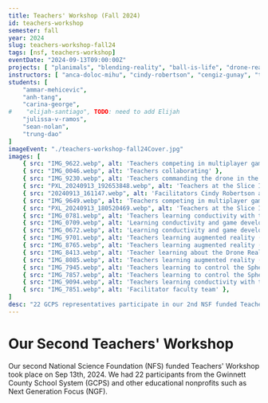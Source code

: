 ```yaml
---
title: Teachers' Workshop (Fall 2024)
id: teachers-workshop
semester: fall
year: 2024
slug: teachers-workshop-fall24
tags: [nsf, teachers-workshop]
eventDate: "2024-09-13T09:00:00Z"
projects: [ "planimals", "blending-reality", "ball-is-life", "drone-reality", "alien-invaders", "space-mechanic", "slice-it" ]
instructors: [ "anca-doloc-mihu", "cindy-robertson", "cengiz-gunay", "tirza-leader", "xin-xu", "wei-jin" ]
students: [
    "ammar-mehicevic",
    "anh-tang",
    "carina-george",
#    "elijah-santiago", TODO: need to add Elijah
    "julissa-v-ramos",
    "sean-nolan",
    "trung-dao"
]
imageEvent: "./teachers-workshop-fall24Cover.jpg"
images: [ 
    { src: "IMG_9622.webp", alt: 'Teachers competing in multiplayer game Alien Invaders' },
    { src: "IMG_0046.webp", alt: 'Teachers collaborating' },
    { src: "IMG_9230.webp", alt: 'Teachers commanding the drone in the Drone Reality project' },
    { src: "PXL_20240913_192653848.webp", alt: 'Teachers at the Slice It workshop by student assistants Elijah Santiago and Sean Nolan' },
    { src: "20240913_161147.webp", alt: 'Facilitators Cindy Robertson and Cengiz Gunay conducting a brainstorming session for teachers to invent new projects' },
    { src: "IMG_9649.webp", alt: 'Teachers competing in multiplayer game Alien Invaders' },
    { src: "PXL_20240913_180520469.webp", alt: 'Teachers at the Slice It workshop by student assistants Elijah Santiago and Sean Nolan' },
    { src: "IMG_0781.webp", alt: 'Teachers learning conductivity with the Space Mechanic workshop by student assistant Anh Tang' },
    { src: "IMG_0709.webp", alt: 'Learning conductivity and game development in the Space Mechanic workshop' },
    { src: "IMG_0672.webp", alt: 'Learning conductivity and game development in the Space Mechanic workshop' },
    { src: "IMG_9701.webp", alt: 'Teachers learning augmented reality (AR) with the Blending Reality project' },
    { src: "IMG_8765.webp", alt: 'Teachers learning augmented reality (AR) with the Blending Reality project by student assistant Carina George' },
    { src: "IMG_8413.webp", alt: 'Teacher learning about the Drone Reality project from student assistant Sean Nolan' },
    { src: "IMG_8085.webp", alt: 'Teachers learning augmented reality (AR) with the Blending Reality project' },
    { src: "IMG_7945.webp", alt: 'Teachers learning to control the Sphero robot with the Ball is Life project' },
    { src: "IMG_7857.webp", alt: 'Teachers learning to control the Sphero robot with the Ball is Life project from student assistant Ammar Mehicevic' },
    { src: "IMG_9094.webp", alt: 'Teachers learning conductivity with the Space Mechanic workshop by student assistant Julissa Valdez-Ramos' },
    { src: "IMG_7851.webp", alt: 'Facilitator faculty team' },
]
desc: "22 GCPS representatives participate in our 2nd NSF funded Teacher's Workshop"
---
```




# Our Second Teachers' Workshop

Our second National Science Foundation (NFS) funded Teachers' Workshop took place on 
Sep 13th, 2024. We had 22 participants from the Gwinnett County School System
 (GCPS) and other educational nonprofits such as Next Generation Focus (NGF).

<Photo src={group_1.src} alt="Group photo at the grizzly bear statue"/>  
